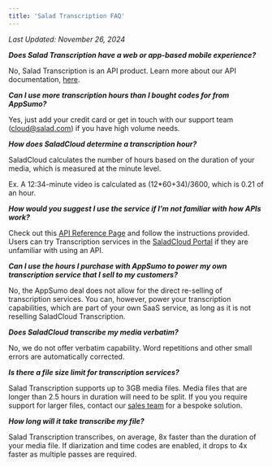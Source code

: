 ```yaml
---
title: 'Salad Transcription FAQ'
---
```


*Last Updated: November 26, 2024*


**_Does Salad Transcription have a web or app-based mobile experience?_**

No, Salad Transcription is an API product. Learn more about our API documentation,
[here](/guides/transcription/salad-transcription-api/transcription-quick-start.mdx).

**_Can I use more transcription hours than I bought codes for from AppSumo?_**

Yes, just add your credit card or get in touch with our support team (cloud@salad.com) if you have high volume needs.

**_How does SaladCloud determine a transcription hour?_**

SaladCloud calculates the number of hours based on the duration of your media, which is measured at the minute level.

Ex. A 12:34-minute video is calculated as (12\*60+34)/3600, which is 0.21 of an hour.

**_How would you suggest I use the service if I’m not familiar with how APIs work?_**

Check out this
[API Reference Page](/guides/transcription/salad-transcription-api/transcription-quick-start#api-reference) and follow
the instructions provided. Users can try Transcription services in the
[SaladCloud Portal](https://cloud-support.helpscoutdocs.com/article/425-how-to-try-transcription-services-in-the-salad-portal)
if they are unfamiliar with using an API.

**_Can I use the hours I purchase with AppSumo to power my own transcription service that I sell to my customers?_**

No, the AppSumo deal does not allow for the direct re-selling of transcription services. You can, however, power your
transcription capabilities, which are part of your own SaaS service, as long as it is not reselling SaladCloud
Transcription.

**_Does SaladCloud transcribe my media verbatim?_**

No, we do not offer verbatim capability. Word repetitions and other small errors are automatically corrected.

**_Is there a file size limit for transcription services?_**

Salad Transcription supports up to 3GB media files. Media files that are longer than 2.5 hours in duration will need to
be split. If you you require support for larger files, contact our
[sales team](https://meetings.hubspot.com/derick-thompson1/salad-managed-ai-services?uuid=e79046e3-c087-4332-8ed9-f9f262189cd0)
for a bespoke solution.

**_How long will it take transcribe my file?_**

Salad Transcription transcribes, on average, 8x faster than the duration of your media file. If diarization and time
codes are enabled, it drops to 4x faster as multiple passes are required.
